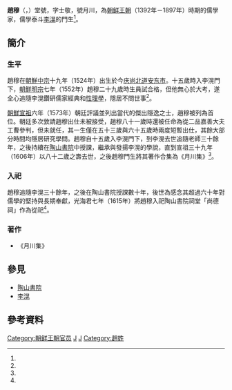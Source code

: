 {{Infobox Korean name
| hangul   = 조목
| hanja    = 趙穆
| hangulho = 월천
| hanjaho  = 月川
| hangulja = 사경
| hanjaja  = 士敬
}}

'''趙穆'''（{{kor|諺=조목|羅=Jomog}}，{{bd|1524年||1606年||catIdx=I}}）堂號{{lk|橫城趙氏|횡성 조씨|橫城}}，字士敬，號月川，為[[朝鲜王朝|朝鲜王朝]]（1392年－1897年）時期的儒學家，儒學泰斗[[李滉|李滉]]的門生<ref name="陶山書院_月川赵穆"/>。

== 簡介 ==

=== 生平 ===

趙穆在[[朝鮮中宗|朝鮮中宗]]十九年（1524年）出生於今[[庆尚北道|庆尚北道]][[安东市|安东市]]。十五歲時入李滉門下，[[朝鮮明宗|朝鮮明宗]]七年（1552年）趙穆二十九歲時生員試合格，但他無心於大考，遂全心追隨李滉鑽研儒家經典和[[程朱理学|性理學]]，隱居不問世事<ref name="韓國學中央研究院_趙穆"/>。

[[朝鮮宣祖|朝鮮宣祖]]六年（1573年）朝廷評議並列出當代的傑出隱逸之士，趙穆被列為首位。朝廷多次敦請趙穆出仕未被接受，趙穆八十一歲時還被任命為從二品嘉善大夫工曹參判，但未就任，其一生僅在五十三歲與六十五歲時兩度短暫出仕，其餘大部分時間均隱居研究學問。趙穆自十五歲入李滉門下，到李滉去世追隨老師三十餘年，之後持續在[[陶山書院|陶山書院]]中授課，繼承與發揚李滉的學說，直到宣祖三十九年（1606年）以八十二歲之壽去世，之後趙穆門生將其著作合集為《月川集》<ref name="韓國學中央研究院_月川集"/>。

=== 入祀 ===

趙穆追隨李滉三十餘年，之後在陶山書院授課數十年，後世為感念其超過六十年對儒學的堅持與長期奉獻，光海君七年（1615年）將趙穆入祀陶山書院祠堂「尚德祠」作為從祀<ref name="heritage_t211"/>。

=== 著作 ===

*《月川集》

== 參見 ==

* [[陶山書院|陶山書院]]
* [[李滉|李滉]]

== 參考資料 ==

{{Reflist|30em|refs=

<ref name="heritage_t211">{{Cite web | url=http://www.heritage.go.kr/heri/cul/culSelectDetail.do?VdkVgwKey=12,02110000,37&pageNo=1_1_1_1 | script-title=ko:안동 도산서원 상덕사 및 삼문 (安東 陶山書院 尙德祠 및 三門) | publisher=[[文化財廳|文化財廳]] | accessdate=2021-01-15 | language=ko }}</ref>

<ref name="陶山書院_月川赵穆">{{cite web | url=https://www.andong.go.kr/dosanseowonchn/contents.do?mId=0302000000 | title=月川赵穆 | publisher=陶山書院 | accessdate=2021-01-15 | language=zh-hans | archive-date=2021-01-18 | archive-url=https://web.archive.org/web/20210118003611/https://www.andong.go.kr/dosanseowonchn/contents.do?mId=0302000000 | dead-url=no }}</ref>

<ref name="韓國學中央研究院_月川集">{{cite web | url=http://encykorea.aks.ac.kr/Contents/Item/E0041082 | script-title=ko:월천집(月川集) | publisher=[[韓國學中央研究院|韓國學中央研究院]] | accessdate=2021-01-15 | language=ko | archive-date=2021-01-18 | archive-url=https://web.archive.org/web/20210118003714/http://encykorea.aks.ac.kr/Contents/Item/E0041082 | dead-url=no }}</ref>

<ref name="韓國學中央研究院_趙穆">{{cite web | url=http://encykorea.aks.ac.kr/Contents/Index?contents_id=E0051751 | script-title=ko:조목(趙穆) | publisher=[[韓國學中央研究院|韓國學中央研究院]] | accessdate=2021-01-15 | language=ko }}</ref>

}}

[[Category:朝鲜王朝官员|Category:朝鲜王朝官员]]
[[Category:慶尚北道出身人物|J]]
[[Category:安東市出身人物|J]]
[[Category:趙姓|Category:趙姓]]